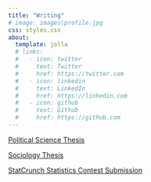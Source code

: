 ```yaml
---
title: "Writing"
# image: images\profile.jpg
css: styles.css
about:
  template: jolla
  # links:
  #   - icon: twitter
  #     text: Twitter
  #     href: https://twitter.com
  #   - icon: linkedin
  #     text: LinkedIn
  #     href: https://linkedin.com
  #   - icon: github
  #     text: Github
  #     href: https://github.com
---
```


::: left-content
[Political Science Thesis](PolSciThesis.html){target="_blank"}

[Sociology Thesis](SocThesis.html){target="_blank"}

[StatCrunch Statistics Contest Submission](https://bit.ly/StatCrunchWinners){target="_blank"}
:::
